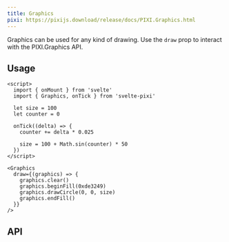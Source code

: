 ```yaml
---
title: Graphics
pixi: https://pixijs.download/release/docs/PIXI.Graphics.html
---
```



Graphics can be used for any kind of drawing. Use the `draw` prop to interact with the PIXI.Graphics API.

## Usage

```svelte live
<script>
  import { onMount } from 'svelte'
  import { Graphics, onTick } from 'svelte-pixi'

  let size = 100
  let counter = 0

  onTick((delta) => {
    counter += delta * 0.025

    size = 100 + Math.sin(counter) * 50
  })
</script>

<Graphics
  draw={(graphics) => {
    graphics.clear()
    graphics.beginFill(0xde3249)
    graphics.drawCircle(0, 0, size)
    graphics.endFill()
  }}
/>
```

## API

<ComponentAPI component="Graphics.svelte" />
